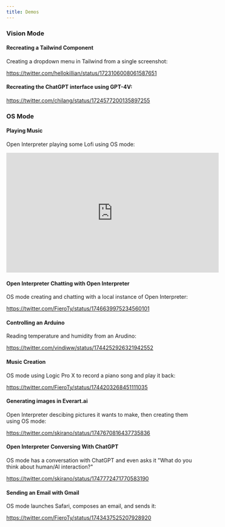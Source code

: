 ```yaml
---
title: Demos
---
```


### Vision Mode

#### Recreating a Tailwind Component

Creating a dropdown menu in Tailwind from a single screenshot:

https://twitter.com/hellokillian/status/1723106008061587651

#### Recreating the ChatGPT interface using GPT-4V:

https://twitter.com/chilang/status/1724577200135897255

### OS Mode

#### Playing Music

Open Interpreter playing some Lofi using OS mode:

<iframe
  width="560"
  height="315"
  src="https://www.youtube.com/watch?v=CEs51hGWuGU&ab_channel=MikeBird"
  title="3 Ways to Use Open Interpreter FOR FREE, locally and with Open Source Software
"
  frameborder="0"
  allow="accelerometer; autoplay; clipboard-write; encrypted-media; gyroscope; picture-in-picture"
  allowFullScreen
></iframe>

#### Open Interpreter Chatting with Open Interpreter

OS mode creating and chatting with a local instance of Open Interpreter:

https://twitter.com/FieroTy/status/1746639975234560101

#### Controlling an Arduino

Reading temperature and humidity from an Arudino:

https://twitter.com/vindiww/status/1744252926321942552

#### Music Creation

OS mode using Logic Pro X to record a piano song and play it back:

https://twitter.com/FieroTy/status/1744203268451111035

#### Generating images in Everart.ai

Open Interpreter descibing pictures it wants to make, then creating them using OS mode:

https://twitter.com/skirano/status/1747670816437735836

#### Open Interpreter Conversing With ChatGPT

OS mode has a conversation with ChatGPT and even asks it "What do you think about human/AI interaction?"

https://twitter.com/skirano/status/1747772471770583190

#### Sending an Email with Gmail

OS mode launches Safari, composes an email, and sends it:

https://twitter.com/FieroTy/status/1743437525207928920
